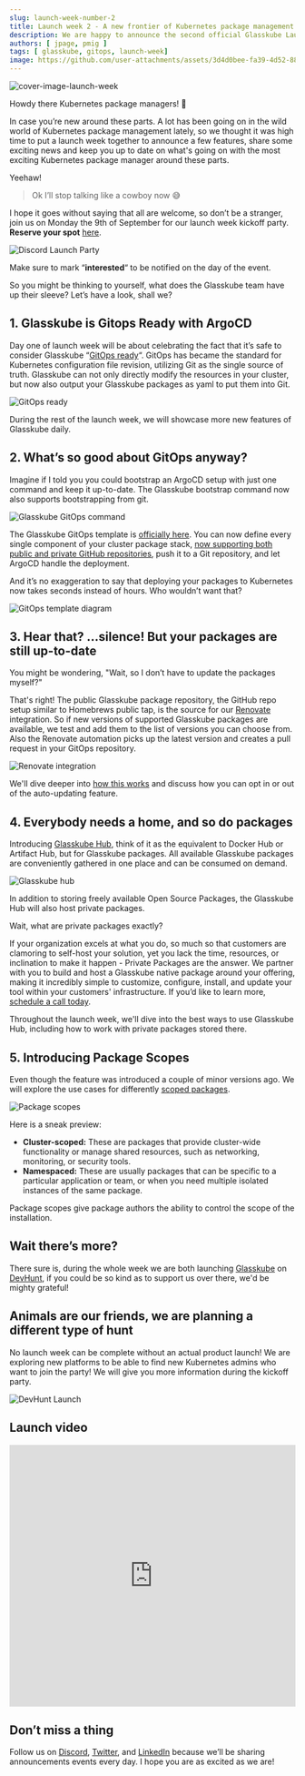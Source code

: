 ```yaml
---
slug: launch-week-number-2
title: Launch week 2 - A new frontier of Kubernetes package management
description: We are happy to announce the second official Glasskube Launch week, full of updates, fun and a whole lot of Kubernetes package management.
authors: [ jpage, pmig ]
tags: [ glasskube, gitops, launch-week]
image: https://github.com/user-attachments/assets/3d4d0bee-fa39-4d52-8873-09d9226c1b18
---
```

![cover-image-launch-week](https://github.com/user-attachments/assets/3d4d0bee-fa39-4d52-8873-09d9226c1b18)

Howdy there Kubernetes package managers! 🤠

In case you’re new around these parts.
A lot has been going on in the wild world of Kubernetes package management lately, so we thought it was high time to put a launch week together to announce a few features, share some exciting news and keep you up to date on what's going on with the most exciting Kubernetes package manager around these parts.

Yeehaw!

<!-- truncate -->

> Ok I’ll stop talking like a cowboy now 😅

I hope it goes without saying that all are welcome, so don’t be a stranger, join us on Monday the 9th of September for our launch week kickoff party. **Reserve your spot** [here](https://discord.gg/Jswn2Vqz?event=1274009068884721725).

![Discord Launch Party](https://github.com/user-attachments/assets/b9773cf0-03bf-4fa4-9dbd-b2bf2a887e38)

Make sure to mark “**interested**“ to be notified on the day of the event.

So you might be thinking to yourself, what does the Glasskube team have up their sleeve? Let’s have a look, shall we?

## 1\. Glasskube is Gitops Ready with ArgoCD

Day one of launch week will be about celebrating the fact that it’s safe to consider Glasskube “[GitOps ready](/docs/integration/gitops/)“.
GitOps has became the standard for Kubernetes configuration file revision, utilizing Git as the single source of truth.
Glasskube can not only directly modify the resources in your cluster, but now also output your Glasskube packages as yaml to put them into Git.

![GitOps ready](https://github.com/user-attachments/assets/491b146a-63a0-4585-93ee-aac8b7013f53)

During the rest of the launch week, we will showcase more new features of Glasskube daily.

## 2\. What’s so good about GitOps anyway?

Imagine if I told you you could bootstrap an ArgoCD setup with just one command and keep it up-to-date.
The Glasskube bootstrap command now also supports bootstrapping from git.

![Glasskube GitOps command](https://github.com/user-attachments/assets/3dab678a-1ff7-4167-82b6-975070c70a0d)

The Glasskube GitOps template is [officially here](/blog/gitops-template/).
You can now define every single component of your cluster package stack, [now supporting both public and private GitHub repositories](https://github.com/glasskube/gitops-template?tab=readme-ov-file#private-repositories), push it to a Git repository, and let ArgoCD handle the deployment.

And it’s no exaggeration to say that deploying your packages to Kubernetes now takes seconds instead of hours. Who wouldn’t want that?

![GitOps template diagram](https://github.com/user-attachments/assets/31237e57-c924-42f6-8f9b-ec737226014a)

## 3\. Hear that? …silence! But your packages are still up-to-date

You might be wondering, "Wait, so I don’t have to update the packages myself?"

That's right! The public Glasskube package repository, the GitHub repo setup similar to Homebrews public tap, is the source for our [Renovate](https://docs.renovatebot.com/) integration.
So if new versions of supported Glasskube packages are available, we test and add them to the list of versions you can choose from.
Also the Renovate automation picks up the latest version and creates a pull request in your GitOps repository.

![Renovate integration](https://github.com/user-attachments/assets/09c6a01a-1f21-4acd-bedb-33e8390886d4)

We'll dive deeper into [how this works](/docs/integration/renovate/) and discuss how you can opt in or out of the auto-updating feature.

## 4\. Everybody needs a home, and so do packages

Introducing [Glasskube Hub](/products/hub/), think of it as the equivalent to Docker Hub or Artifact Hub, but for Glasskube packages.
All available Glasskube packages are conveniently gathered in one place and can be consumed on demand.

![Glasskube hub](https://github.com/user-attachments/assets/74dd15b1-ebdc-4071-b02e-00d802e8a71b)

In addition to storing freely available Open Source Packages, the Glasskube Hub will also host private packages.

Wait, what are private packages exactly?

If your organization excels at what you do, so much so that customers are clamoring to self-host your solution, yet you lack the time, resources, or inclination to make it happen - Private Packages are the answer.
We partner with you to build and host a Glasskube native package around your offering, making it incredibly simple to customize, configure, install, and update your tool within your customers' infrastructure.
If you’d like to learn more, [schedule a call today](https://cal.glasskube.com/team/gk/demo).

Throughout the launch week, we'll dive into the best ways to use Glasskube Hub, including how to work with private packages stored there.

## 5\. Introducing Package Scopes

Even though the feature was introduced a couple of minor versions ago. We will explore the use cases for differently [scoped packages](/docs/design/package-scopes/).

![Package scopes](https://github.com/user-attachments/assets/e42b98e5-35d2-4c90-a3eb-b37f1550a456)

Here is a sneak preview:

 - **Cluster-scoped:** These are packages that provide cluster-wide functionality or manage shared resources, such as networking, monitoring, or security tools.
 - **Namespaced:** These are usually packages that can be specific to a particular application or team, or when you need multiple isolated instances of the same package.

Package scopes give package authors the ability to control the scope of the installation.

## Wait there’s more?

There sure is, during the whole week we are both launching [Glasskube](/) on [DevHunt](https://devhunt.org/), if you could be so kind as to support us over there, we'd be mighty grateful!

## Animals are our friends, we are planning a different type of hunt

No launch week can be complete without an actual product launch! We are exploring new platforms to be able to find new Kubernetes admins who want to join the party! We will give you more information during the kickoff party.

![DevHunt Launch](https://github.com/user-attachments/assets/96b267f7-e82d-4539-9d67-2468bd2ba636)

## Launch video

<div style={{display: 'flex', justifyContent: 'center', alignItems: 'center'}}>
  <iframe width="100%" height="460" src="https://www.youtube.com/embed/Hec22fEDTgM?si=rGEYEOvyvFSbcLBR"
          title="YouTube video player" frameborder="0"
          allow="accelerometer; autoplay; clipboard-write; encrypted-media; gyroscope; picture-in-picture; web-share" allowfullscreen></iframe>
</div>

## Don’t miss a thing

Follow us on [Discord](https://discord.gg/e89NzZerVu?event=1274009068884721725), [Twitter](https://x.com/glasskube), and [LinkedIn](https://www.linkedin.com/company/glasskube) because we’ll be sharing announcements events every day. I hope you are as excited as we are!
